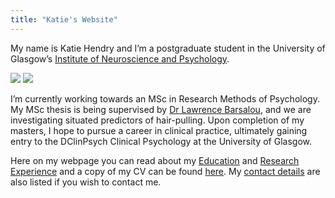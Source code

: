 ```yaml
---
title: "Katie's Website"
---
```


My name is Katie Hendry and I'm a postgraduate student in the University of Glasgow's [Institute of Neuroscience and Psychology](http://www.gla.ac.uk/researchinstitutes/neurosciencepsychology/).



![](images/graduationpic.jpg)
![](images/posterpic.jpg)



I'm currently working towards an MSc in Research Methods of Psychology. My MSc thesis is being supervised by [Dr Lawrence Barsalou](http://barsaloulab.org/lab-members/lawrence-barsalou/), and we are investigating situated predictors of hair-pulling. Upon completion of my masters, I hope to pursue a career in clinical practice, ultimately gaining entry to the DClinPsych Clinical Psychology at the University of Glasgow.

Here on my webpage you can read about my [Education](education.html) and [Research Experience](researchexperience.html) and a copy of my CV can be found [here](docs/CVFINALPDF). My [contact details](contactdetails.html) are also listed if you wish to contact me.
